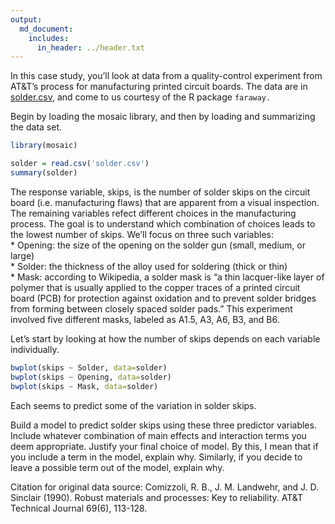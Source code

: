 ```yaml
---
output:
  md_document:
    includes:
      in_header: ../header.txt
---
```



In this case study, you'll look at data from a quality-control experiment from AT&T's process for manufacturing printed circuit boards.  The data are in [solder.csv](solder.csv), and come to us courtesy of the R package `faraway.`


Begin by loading the mosaic library, and then by loading and summarizing the data set.
```r
library(mosaic)
```

```r
solder = read.csv('solder.csv')
summary(solder)
```

The response variable, skips, is the number of solder skips on the circuit board (i.e. manufacturing flaws) that are apparent from a visual inspection.  The remaining variables refect different choices in the manufacturing process.  The goal is to understand which combination of choices leads to the lowest number of skips.  We'll focus on three such variables:  
* Opening: the size of the opening on the solder gun (small, medium, or large)  
* Solder: the thickness of the alloy used for soldering (thick or thin)  
* Mask: according to Wikipedia, a solder mask is "a thin lacquer-like layer of polymer that is usually applied to the copper traces of a printed circuit board (PCB) for protection against oxidation and to prevent solder bridges from forming between closely spaced solder pads."  This experiment involved five different masks, labeled as A1.5, A3, A6, B3, and B6.


Let's start by looking at how the number of skips depends on each variable individually.
```r
bwplot(skips ~ Solder, data=solder)
bwplot(skips ~ Opening, data=solder)
bwplot(skips ~ Mask, data=solder)
```
Each seems to predict some of the variation in solder skips.

Build a model to predict solder skips using these three predictor variables.  Include whatever combination of main effects and interaction terms you deem appropriate.  Justify your final choice of model.  By this, I mean that if you include a term in the model, explain why.  Similarly, if you decide to leave a possible term out of the model, explain why.

Citation for original data source: Comizzoli, R. B., J. M. Landwehr, and J. D. Sinclair (1990). Robust materials and processes: Key to reliability. AT&T Technical Journal 69(6), 113-128.

